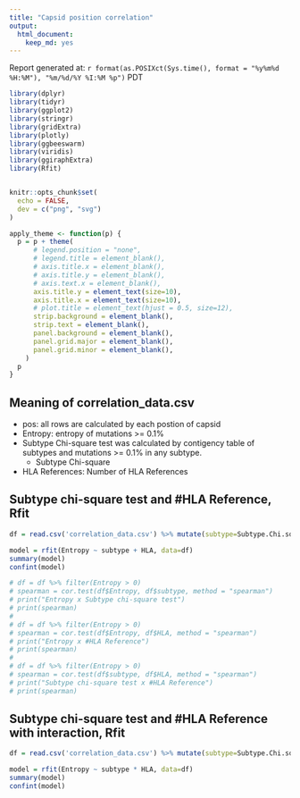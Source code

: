 ```yaml
---
title: "Capsid position correlation"
output:
  html_document:
    keep_md: yes
---
```


Report generated at: `r format(as.POSIXct(Sys.time(), format = "%y%m%d %H:%M"), "%m/%d/%Y %I:%M %p")` PDT

```r
library(dplyr)
library(tidyr)
library(ggplot2)
library(stringr)
library(gridExtra)
library(plotly)
library(ggbeeswarm)
library(viridis)
library(ggiraphExtra) 
library(Rfit)


knitr::opts_chunk$set(
  echo = FALSE,
  dev = c("png", "svg")
)

apply_theme <- function(p) {
  p = p + theme(
      # legend.position = "none",
      # legend.title = element_blank(),
      # axis.title.x = element_blank(),
      # axis.title.y = element_blank(),
      # axis.text.x = element_blank(),
      axis.title.y = element_text(size=10),
      axis.title.x = element_text(size=10),
      # plot.title = element_text(hjust = 0.5, size=12),
      strip.background = element_blank(),
      strip.text = element_blank(),
      panel.background = element_blank(),
      panel.grid.major = element_blank(),
      panel.grid.minor = element_blank(),
    )
  p
}


```

## Meaning of correlation_data.csv

- pos: all rows are calculated by each postion of capsid
- Entropy: entropy of mutations >= 0.1%
- Subtype Chi-square test was calculated by contigency table of subtypes and mutations >= 0.1% in any subtype.
  - Subtype Chi-square
- HLA References: Number of HLA References

<!-- ## Subtype chi-square test rank and #HLA Reference, regression -->
<!-- ```{r sct-rank-hla} -->
<!-- df = read.csv('correlation_data.csv') %>% mutate(subtype_rank=Subtype.Chi.square_rank, HLA=HLA.References) -->

<!-- model = lm(Entropy ~ subtype_rank + HLA, data=df) -->
<!-- summary(model) -->
<!-- confint(model) -->

<!-- # ggPredict(model,se=TRUE,interactive=TRUE) -->
<!-- ``` -->

<!-- ## Subtype chi-square test rank and #HLA Reference with interaction, regression -->
<!-- ```{r sct-rank-hla-inter} -->
<!-- df = read.csv('correlation_data.csv') %>% mutate(subtype_rank=Subtype.Chi.square_rank, HLA=HLA.References) -->

<!-- model = lm(Entropy ~ subtype_rank * HLA, data=df) -->
<!-- summary(model) -->
<!-- confint(model) -->

<!-- # ggPredict(model,se=TRUE,interactive=TRUE) -->
<!-- ``` -->

## Subtype chi-square test and #HLA Reference, Rfit
```r
df = read.csv('correlation_data.csv') %>% mutate(subtype=Subtype.Chi.square, HLA=HLA.References) %>% filter(Entropy > 0)

model = rfit(Entropy ~ subtype + HLA, data=df)
summary(model)
confint(model)

# df = df %>% filter(Entropy > 0)
# spearman = cor.test(df$Entropy, df$subtype, method = "spearman")
# print("Entropy x Subtype chi-square test")
# print(spearman)
# 
# df = df %>% filter(Entropy > 0)
# spearman = cor.test(df$Entropy, df$HLA, method = "spearman")
# print("Entropy x #HLA Reference")
# print(spearman)
# 
# df = df %>% filter(Entropy > 0)
# spearman = cor.test(df$subtype, df$HLA, method = "spearman")
# print("Subtype chi-square test x #HLA Reference")
# print(spearman)

```

## Subtype chi-square test and #HLA Reference with interaction, Rfit
```r
df = read.csv('correlation_data.csv') %>% mutate(subtype=Subtype.Chi.square, HLA=HLA.References) %>% filter(Entropy > 0)

model = rfit(Entropy ~ subtype * HLA, data=df)
summary(model)
confint(model)
```

<!-- ## Subtype chi-square test and HLA chi-square test mean, Rfit -->

<!-- Positions without HLA Chi-square test were treated as 0. -->

<!-- ```{r sct-hct-mean} -->
<!-- adf = read.csv('correlation_data.csv') %>%  -->
<!--   mutate(subtype=Subtype.Chi.square, HLA=HLA.Chi.square.mean) %>% -->
<!--   mutate(HLA=replace_na(HLA, 0)) -->

<!-- model = rfit(Entropy ~ subtype + HLA, data=df) -->
<!-- summary(model) -->
<!-- confint(model) -->

<!-- df = df %>% filter(Entropy > 0)  -->
<!-- spearman = cor.test(df$Entropy, df$HLA, method = "spearman") -->
<!-- print("Entropy x HLA chi-square test mean") -->
<!-- print(spearman) -->
<!-- ``` -->

<!-- ## Subtype chi-square test and HLA chi-square test mean with interaction, Rfit -->

<!-- Positions without HLA Chi-square test were treated as 0. -->

<!-- ```{r sct-hct-mean-inter} -->
<!-- df = read.csv('correlation_data.csv') %>%  -->
<!--   mutate(subtype=Subtype.Chi.square, HLA=HLA.Chi.square.mean) %>% -->
<!--   mutate(HLA=replace_na(HLA, 0)) -->

<!-- model = rfit(Entropy ~ subtype * HLA, data=df) -->
<!-- summary(model) -->
<!-- confint(model) -->
<!-- ``` -->

<!-- ## Subtype chi-square test and HLA chi-square test sum, Rfit -->

<!-- Positions without HLA Chi-square test were treated as 0. -->

<!-- ```{r sct-hct-sum} -->
<!-- df = read.csv('correlation_data.csv') %>%  -->
<!--   mutate(subtype=Subtype.Chi.square, HLA=HLA.Chi.square.sum) %>% -->
<!--   mutate(HLA=replace_na(HLA, 0)) -->

<!-- model = rfit(Entropy ~ subtype + HLA, data=df) -->
<!-- summary(model) -->
<!-- confint(model) -->

<!-- df = df %>% filter(Entropy > 0) -->
<!-- spearman = cor.test(df$Entropy, df$HLA, method = "spearman") -->
<!-- print("Entropy x HLA chi-square test sum") -->
<!-- print(spearman) -->
<!-- ``` -->

<!-- ## Subtype chi-square test and HLA chi-square test sum with interaction, Rfit -->

<!-- Positions without HLA Chi-square test were treated as 0. -->

<!-- ```{r sct-hct-sum-inter} -->
<!-- df = read.csv('correlation_data.csv') %>%  -->
<!--   mutate(subtype=Subtype.Chi.square, HLA=HLA.Chi.square.sum) %>% -->
<!--   mutate(HLA=replace_na(HLA, 0)) -->

<!-- model = rfit(Entropy ~ subtype * HLA, data=df) -->
<!-- summary(model) -->
<!-- confint(model) -->
<!-- ``` -->


<!-- ## Subtype chi-square test and HLA chi-square test median, Rfit -->

<!-- Positions without HLA Chi-square test were treated as 0. -->

<!-- ```{r sct-hct-median} -->
<!-- df = read.csv('correlation_data.csv') %>%  -->
<!--   mutate(subtype=Subtype.Chi.square, HLA=HLA.Chi.square.median) %>% -->
<!--   mutate(HLA=replace_na(HLA, 0)) -->

<!-- model = rfit(Entropy ~ subtype + HLA, data=df) -->
<!-- summary(model) -->
<!-- confint(model) -->

<!-- df = df %>% filter(Entropy > 0) -->
<!-- spearman = cor.test(df$Entropy, df$HLA, method = "spearman") -->
<!-- print("Entropy x HLA chi-square test median") -->
<!-- print(spearman) -->
<!-- ``` -->

<!-- ## Subtype chi-square test and HLA chi-square test median with interaction, Rfit -->

<!-- Positions without HLA Chi-square test were treated as 0. -->

<!-- ```{r sct-hct-median-inter} -->
<!-- df = read.csv('correlation_data.csv') %>%  -->
<!--   mutate(subtype=Subtype.Chi.square, HLA=HLA.Chi.square.median) %>% -->
<!--   mutate(HLA=replace_na(HLA, 0)) -->

<!-- model = rfit(Entropy ~ subtype * HLA, data=df) -->
<!-- summary(model) -->
<!-- confint(model) -->
<!-- ``` -->